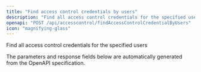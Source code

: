 ```yaml
---
title: "Find access control credentials by users"
description: "Find all access control credentials for the specified users"
openapi: "POST /api/accesscontrol/findAccessControlCredentialByUsers"
icon: "magnifying-glass"
---
```


Find all access control credentials for the specified users

<Note>
The parameters and response fields below are automatically generated from the OpenAPI specification.
</Note>
